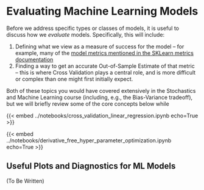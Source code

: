 # Evaluating Machine Learning Models {#sec-evaluating-models}

Before we address specific types or classes of models, it is useful to discuss how we *evaluate* models. Specifically, this will include:

1. Defining what we view as a measure of success for the model -- for example, many of the [model metrics mentioned in the SKLearn metrics documentation](https://scikit-learn.org/stable/modules/model_evaluation.html)
2. Finding a way to get an accurate Out-of-Sample Estimate of that metric -- this is where Cross Validation plays a central role, and is more difficult or complex than one might first initially expect.

Both of these topics you would have covered extensively in the Stochastics and Machine Learning course (including, e.g., the Bias-Variance tradeoff), but we will briefly review some of the core concepts below while 

{{< embed ../notebooks/cross_validation_linear_regression.ipynb echo=True >}}

{{< embed ../notebooks/derivative_free_hyper_parameter_optimization.ipynb echo=True >}}

## Useful Plots and Diagnostics for ML Models {#sec-diagonstic-plots}
(To Be Written)
